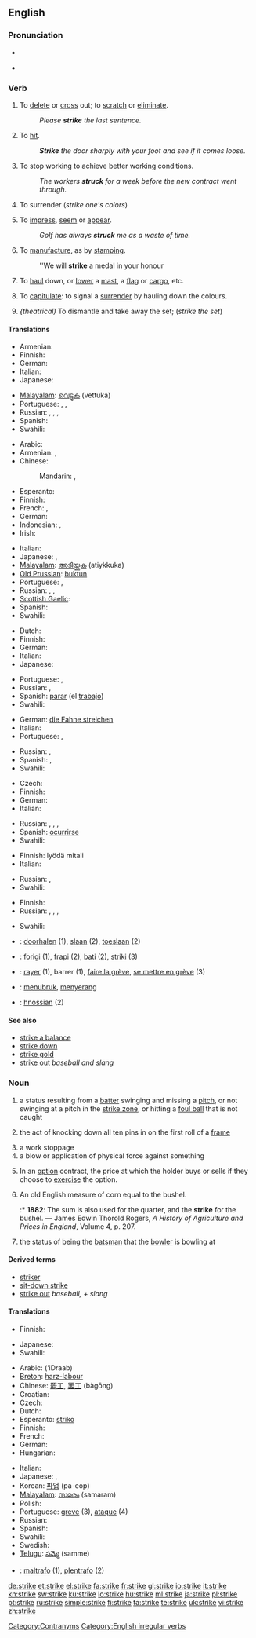 ==English==

===Pronunciation===
* {{IPA|/stɻaɪk/}}
* {{audio|en-us-strike.ogg|Audio (US)}}
*: {{rhymes|aɪk}}

===Verb===
{{en-verb|strikes|striking|struck|'''[[struck]]''' or '''[[stricken]]'''}}

# To [[delete]] or [[cross]] out; to [[scratch]] or [[eliminate]].
#: ''Please '''strike''' the last sentence.''
# To [[hit]].
#: '''''Strike''' the door sharply with your foot and see if it comes loose.''
# To stop working to achieve better working conditions.
#: ''The workers '''struck''' for a week before the new contract went through.''
# {{obsolete}} To surrender (''strike one's colors'')
# To [[impress]], [[seem]] or [[appear]].
#: ''Golf has always '''struck''' me as a waste of time.''
# To [[manufacture]], as by [[stamping]].
#: ''We will '''strike''' a medal in your honour
# {{nautical}} To [[haul]] down, or [[lower]] a [[mast]], a [[flag]] or [[cargo]], etc.
# {{nautical}} To [[capitulate]]: to signal a [[surrender]] by hauling down the colours.
# ''{theatrical)'' To dismantle and take away the set; (''strike the set'')

====Translations====
{{trans-top|to delete}}
* Armenian: {{t-|hy|ջնջել|tr=ǰnǰel|sc=Armn|xs=Armenian}}
* Finnish: {{t+|fi|poistaa}}
* German: {{t+|de|streichen}}
* Italian: {{t-|it|cancellare}}
* Japanese: {{t-|ja|消す|tr=kesu|sc=Jpan}}
{{trans-mid}}
* [[Malayalam]]: [[വെട്ടുക]] (vettuka)
* Portuguese: {{t+|pt|eliminar}}, {{t+|pt|deletar}}, {{t+|pt|excluir}}
* Russian: {{t|ru|вычёркивать|tr=vyčórkivat’|sc=Cyrl}} {{impf}}, {{t|ru|вычеркнуть|tr=výčerknut’|sc=Cyrl}} {{pf}}, {{t|ru|зачёркивать|tr=začórkivat’|sc=Cyrl}} {{impf}}, {{t|ru|зачеркнуть|tr=začerknút’|sc=Cyrl}} {{pf}}
* Spanish: {{t+|es|tachar}}
* Swahili: {{t|sw|migomo|xs=Swahili}}
{{trans-bottom}}

{{trans-top|to hit}}
* Arabic: {{t-|ar|ضرب|tr=Dáraba|sc=Arab}}
* Armenian: {{t-|hy|խփել|tr=xp'el|sc=Armn|xs=Armenian}}, {{t-|hy|հարվածել|tr=harvaçel|sc=Armn|xs=Armenian}}
* Chinese:
*: Mandarin: {{t-|cmn|打擊|sc=Hani|xs=Mandarin}},  {{t-|cmn|打击|tr=dǎjī|sc=Hani|xs=Mandarin}}
* Esperanto: {{t-|eo|frapiĝi|xs=Esperanto}}
* Finnish: {{t+|fi|lyödä}}
* French: {{t+|fr|frapper}}, {{t+|fr|battre}}
* German: {{t+|de|schlagen}}
* Indonesian: {{t+|id|menabrak|xs=Indonesian}}, {{t+|id|tabrak|xs=Indonesian}}
* Irish: {{t-|ga|buail|xs=Irish}}
{{trans-mid}}
* Italian: {{t+|it|colpire}}
* Japanese: {{t+|ja|打つ|tr=utsu|sc=Jpan}}, {{t-|ja|攻撃する|tr=kōgeki suru|sc=Jpan}}
* [[Malayalam]]: [[അടിയ്ക്കുക]] (atiykkuka)
* [[Old Prussian]]: [[buktun]]
* Portuguese: {{t+|pt|acertar}}, {{t+|pt|golpear}}
* Russian: {{t+|ru|бить|tr=bit’|sc=Cyrl}} {{impf}}, {{t|ru|ударять|tr=udarját’|sc=Cyrl}} {{impf}}, {{t+|ru|ударить|tr=udárit’|sc=Cyrl}} {{pf}}
* [[Scottish Gaelic]]: {{t-|gd|buail|xs=Scottish Gaelic}}
* Spanish: {{t+|es|golpear}}
* Swahili: {{t|sw|migomo|xs=Swahili}}
{{trans-bottom}}

{{trans-top|to stop working to achieve better working conditions}}
* Dutch: {{t+|nl|staken}}
* Finnish: {{t-|fi|lakkoilla}}
* German: {{t+|de|streiken}}
* Italian: {{t-|it|scioperare}}
* Japanese: {{t|ja|ストライキを起こす|tr=sutoraiki wo okosu|sc=Jpan}}
{{trans-mid}}
* Portuguese: {{t+|pt|parar}}, {{t-|pt|paralizar}}
* Russian: {{t|ru|бастовать|tr=bastovát’|sc=Cyrl}} {{impf}}, {{t|ru|забастовать|tr=zabastovát’|sc=Cyrl}} {{pf}}
* Spanish: [[parar]] (el [[trabajo]]) {{pf}}
* Swahili: {{t+|sw|mgomo|xs=Swahili}}
{{trans-bottom}}

{{trans-top|to surrender}}
* German: [[die Fahne streichen]]
* Italian: {{t+|it|arrendersi}}
* Portuguese: {{t+|pt|impressionar}}, {{t+|pt|parecer}}
{{trans-mid}}
* Russian: {{t|ru|сдаваться|tr=sdavát’s’a|sc=Cyrl}} {{impf}}, {{t|ru|сдаться|tr=sdát’s’a|sc=Cyrl}} {{pf}}
* Spanish: {{t-|es|arriar}}, {{t+|es|bajar}}
* Swahili: {{t|sw|migomo|xs=Swahili}}
{{trans-bottom}}

{{trans-top|to impress, to seem}}
* Czech: {{t-|cs|připadnout}}
* Finnish: {{t+|fi|vaikuttaa}}
* German: {{t+|de|scheinen}}
* Italian: {{t+|it|sembrare}}
{{trans-mid}}
* Russian: {{t|ru|поражать|tr=poražát’|sc=Cyrl}} {{impf}}, {{t|ru|поразить|tr=porazít’|sc=Cyrl}} {{pf}}, {{t|ru|потрясать|tr=potrjasát’|sc=Cyrl}} {{impf}}, {{t|ru|потрясти|tr=potrjastí|sc=Cyrl}} {{pf}}
* Spanish: [[ocurrirse]]
* Swahili: {{t|sw|migomo|xs=Swahili}}
{{trans-bottom}}

{{trans-top|to make a medal etc}}
* Finnish: lyödä mitali
* Italian: {{t-|it|coniare}}
{{trans-mid}}
* Russian: {{t|ru|чеканить|tr=čekánit’|sc=Cyrl}} {{impf}}, {{t|ru|отчеканить|tr=otčekánit’|sc=Cyrl}} {{pf}}
* Swahili: {{t|sw|migomo|xs=Swahili}}
{{trans-bottom}}

{{trans-top|nautical}}
* Finnish: {{t+|fi|laskea}}
* Russian: {{t|ru|спустить|tr=spustít’|sc=Cyrl}} {{impf}}, {{t|ru|спускать|tr=spuskát’|sc=Cyrl}} {{pf}}, {{t|ru|убирать|tr=ubirát’|sc=Cyrl}} {{impf}}, {{t|ru|убрать|tr=ubrát’|sc=Cyrl}} {{pf}}
{{trans-mid}}
* Swahili: {{t|sw|migomo|xs=Swahili}}
{{trans-bottom}}

{{checktrans-top}}
* {{ttbc|Dutch}}: [[doorhalen]] (1), [[slaan]] (2), [[toeslaan]] (2)
* {{ttbc|Esperanto}}: [[forigi]] (1), [[frapi]] (2), [[bati]] (2), [[striki]] (3)
* {{ttbc|French}}: [[rayer]] (1), barrer (1), [[faire la grève]], [[se mettre en grève]] (3)
{{checktrans-mid}}
* {{ttbc|Indonesian}}: [[tubruk|menubruk]], [[serang|menyerang]]
* {{ttbc|Old English}}: [[hnossian]] (2)
{{checktrans-bottom}}

====See also====
* [[strike a balance]]
* [[strike down]]
* [[strike gold]]
* [[strike out]] ''baseball and slang''

===Noun===
{{en-noun}}

# {{baseball}} a status resulting from a [[batter]] swinging and missing a [[pitch]], or  not swinging at a pitch in the [[strike zone]], or hitting a [[foul ball]] that is not caught
# {{context|bowling}} the act of knocking down all ten pins in on the first roll of a [[frame]]
# a work stoppage
# a blow or application of physical force against something
# {{finance}} In an [[option]] contract, the price at which the holder buys or sells if they choose to [[exercise]] the option.
# An old English measure of corn equal to the bushel.
#:* '''1882''': The sum is also used for the quarter, and the '''strike''' for the bushel. &mdash; James Edwin Thorold Rogers, ''A History of Agriculture and Prices in England'', Volume 4, p. 207.
# {{cricket}} the status of being the [[batsman]] that the [[bowler]] is bowling at

====Derived terms====
* [[striker]]
* [[sit-down strike]]
* [[strike out]] ''baseball, + slang''

====Translations====
{{trans-top|in bowling}}
* Finnish: {{t-|fi|kaato}}
{{trans-mid}}
* Japanese: {{t|ja|ストライク|tr=sutoraiku|sc=Jpan}}
* Swahili: {{t|sw|migomo|xs=Swahili}}
{{trans-bottom}}

{{trans-top|work stoppage}}
* Arabic: {{Arab|[[اضراب]]}} (’iDraab)
* [[Breton]]: [[harz-labour]]
* Chinese: [[罷工]], [[罢工]] (bàgōng)
* Croatian: {{t-|hr|štrajk|m}}
* Czech: {{t-|cs|stávka|f}}
* Dutch: {{t+|nl|staking}}
* Esperanto: [[striko]]
* Finnish: {{t+|fi|lakko}}
* French: {{t+|fr|grève|f}}
* German: {{t+|de|Streik|m}}
* Hungarian: {{t+|hu|sztrájk}}
{{trans-mid}}
* Italian: {{t-|it|sciopero}}
* Japanese: {{qualifier|general}} {{t|ja|ストライキ|tr=sutoraiki|sc=Jpan}}, {{qualifier|law}} {{t|ja|同盟罷業|tr=dōmē-higyō|sc=Jpan}}
* Korean: [[파업]] (pa-eop)
* [[Malayalam]]: [[സമരം]] (samaram)
* Polish: {{t+|pl|strajk|m}}
* Portuguese: [[greve]] {{f}} (3), [[ataque]] {{m}} (4)
* Russian: {{t+|ru|забастовка|f|tr=zabastóvka|sc=Cyrl}}
* Spanish: {{t+|es|huelga|f}}
* Swahili: {{t|sw|migomo|xs=Swahili}}
* Swedish: {{t+|sv|strejk}}
* [[Telugu]]: [[సమ్మె]] (samme)
{{trans-bottom}}

{{checktrans-top}}
* {{ttbc|Esperanto}}: [[maltrafo]] (1), [[plentrafo]] (2)
{{checktrans-bottom}}

[[Category:Contranyms]]
[[Category:English irregular verbs]]

[[de:strike]]
[[et:strike]]
[[el:strike]]
[[fa:strike]]
[[fr:strike]]
[[gl:strike]]
[[io:strike]]
[[it:strike]]
[[kn:strike]]
[[sw:strike]]
[[ku:strike]]
[[lo:strike]]
[[hu:strike]]
[[ml:strike]]
[[ja:strike]]
[[pl:strike]]
[[pt:strike]]
[[ru:strike]]
[[simple:strike]]
[[fi:strike]]
[[ta:strike]]
[[te:strike]]
[[uk:strike]]
[[vi:strike]]
[[zh:strike]]